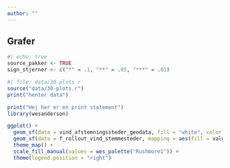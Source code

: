 ```yaml
---
author: ""
---
```

## Grafer

```r
#| echo: true
source_pakker <- TRUE
sign_stjerner <- c("*" = .1, "**" = .05, "***" = .01)
```

```r
#| file: data/30-plots.r
source("data/30-plots.r")
print("henter data")
```

```r
print("Hej her er en print statement")
library(wesanderson)

ggplot() +
  geom_sf(data = vind_afstemningssteder_geodata, fill = "white", color = "lightgrey", linewidth = 0.1) +
  geom_sf(data = f_rollout_vind_stemmesteder, mapping = aes(fill = valg), linewidth = 0.00001) +
  theme_map() +
  scale_fill_manual(values = wes_palette("Rushmore1")) +
  theme(legend.position = "right")

```


